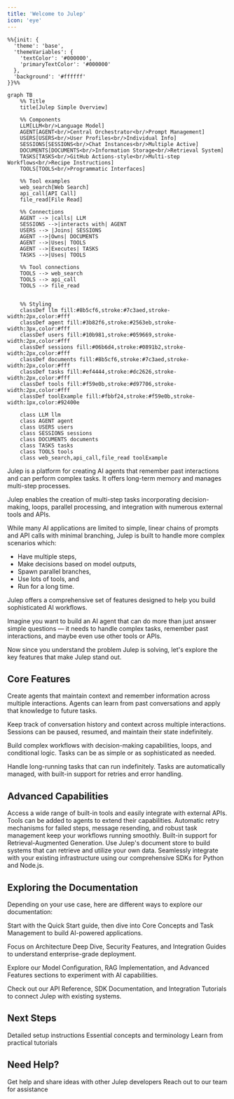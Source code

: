 ```yaml
---
title: 'Welcome to Julep'
icon: 'eye' 
---
```


```mermaid
%%{init: {
  'theme': 'base',
  'themeVariables': {
    'textColor': '#000000',
    'primaryTextColor': '#000000'
  },
  'background': '#ffffff'
}}%%

graph TB
    %% Title
    title[Julep Simple Overview]
    
    %% Components
    LLM[LLM<br/>Language Model]
    AGENT[AGENT<br/>Central Orchestrator<br/>Prompt Management]
    USERS[USERS<br/>User Profiles<br/>Individual Info]
    SESSIONS[SESSIONS<br/>Chat Instances<br/>Multiple Active]
    DOCUMENTS[DOCUMENTS<br/>Information Storage<br/>Retrieval System]
    TASKS[TASKS<br/>GitHub Actions-style<br/>Multi-step Workflows<br/>Recipe Instructions]
    TOOLS[TOOLS<br/>Programmatic Interfaces]
    
    %% Tool examples
    web_search[Web Search]
    api_call[API Call]
    file_read[File Read]
    
    %% Connections
    AGENT --> |calls| LLM
    SESSIONS -->|interacts with| AGENT
    USERS --> |Joins| SESSIONS
    AGENT -->|Owns| DOCUMENTS
    AGENT -->|Uses| TOOLS
    AGENT -->|Executes| TASKS
    TASKS -->|Uses| TOOLS

    %% Tool connections
    TOOLS --> web_search
    TOOLS --> api_call
    TOOLS --> file_read

    
    %% Styling
    classDef llm fill:#8b5cf6,stroke:#7c3aed,stroke-width:2px,color:#fff
    classDef agent fill:#3b82f6,stroke:#2563eb,stroke-width:3px,color:#fff
    classDef users fill:#10b981,stroke:#059669,stroke-width:2px,color:#fff
    classDef sessions fill:#06b6d4,stroke:#0891b2,stroke-width:2px,color:#fff
    classDef documents fill:#8b5cf6,stroke:#7c3aed,stroke-width:2px,color:#fff
    classDef tasks fill:#ef4444,stroke:#dc2626,stroke-width:2px,color:#fff
    classDef tools fill:#f59e0b,stroke:#d97706,stroke-width:2px,color:#fff
    classDef toolExample fill:#fbbf24,stroke:#f59e0b,stroke-width:1px,color:#92400e
    
    class LLM llm
    class AGENT agent
    class USERS users
    class SESSIONS sessions
    class DOCUMENTS documents
    class TASKS tasks
    class TOOLS tools
    class web_search,api_call,file_read toolExample
```

Julep is a platform for creating AI agents that remember past interactions and can perform complex tasks. It offers long-term memory and manages multi-step processes.

Julep enables the creation of multi-step tasks incorporating decision-making, loops, parallel processing, and integration with numerous external tools and APIs.

While many AI applications are limited to simple, linear chains of prompts and API calls with minimal branching, Julep is built to handle more complex scenarios which:

- Have multiple steps,
- Make decisions based on model outputs,
- Spawn parallel branches,
- Use lots of tools, and
- Run for a long time.


Julep offers a comprehensive set of features designed to help you build sophisticated AI workflows. 

<Info>
<p>Imagine you want to build an AI agent that can do more than just answer simple questions — it needs to handle complex tasks, remember past interactions, and maybe even use other tools or APIs.</p>
</Info>

Now since you understand the problem Julep is solving, let's explore the key features that make Julep stand out.

## Core Features

<CardGroup cols={2}>
  <Card title="Persistent AI Agents" icon="brain">
    <p>Create agents that maintain context and remember information across multiple interactions. Agents can learn from past conversations and apply that knowledge to future tasks.</p>
  </Card>

  <Card title="Stateful Sessions" icon="database">
    <p>Keep track of conversation history and context across multiple interactions. Sessions can be paused, resumed, and maintain their state indefinitely.</p>
  </Card>

  <Card title="Multi-Step Tasks" icon="arrows-spin">
    <p>Build complex workflows with decision-making capabilities, loops, and conditional logic. Tasks can be as simple or as sophisticated as needed.</p>
  </Card>

  <Card title="Task Management" icon="hourglass">
    <p>Handle long-running tasks that can run indefinitely. Tasks are automatically managed, with built-in support for retries and error handling.</p>
  </Card>
</CardGroup>

## Advanced Capabilities

<AccordionGroup>
  <Accordion title="Built-in Tools" icon="wrench" defaultOpen={true}>
    Access a wide range of built-in tools and easily integrate with external APIs. Tools can be added to agents to extend their capabilities.
  </Accordion>

  <Accordion title="Self-Healing" icon="bandage" defaultOpen={true}>
    Automatic retry mechanisms for failed steps, message resending, and robust task management keep your workflows running smoothly.
  </Accordion>

  <Accordion title="RAG Support" icon="database" defaultOpen={true}>
    Built-in support for Retrieval-Augmented Generation. Use Julep's document store to build systems that can retrieve and utilize your own data.
  </Accordion>

  <Accordion title="Easy Integration" icon="plug" defaultOpen={true}>
    Seamlessly integrate with your existing infrastructure using our comprehensive SDKs for Python and Node.js.
  </Accordion>
</AccordionGroup>

## Exploring the Documentation

Depending on your use case, here are different ways to explore our documentation:

<CardGroup cols={2}>
  <Card title="For AI Developers" icon="code" href="/introduction/quickstart">
    <p>Start with the Quick Start guide, then dive into Core Concepts and Task Management to build AI-powered applications.</p>
  </Card>

  <Card title="For Enterprise Solutions" icon="building" href="/advanced/architecture-deep-dive">
    <p>Focus on Architecture Deep Dive, Security Features, and Integration Guides to understand enterprise-grade deployment.</p>
  </Card>

  <Card title="For Researchers & Experimenters" icon="flask" href="/integrations/supported-models">
    <p>Explore our Model Configuration, RAG Implementation, and Advanced Features sections to experiment with AI capabilities.</p>
  </Card>

  <Card title="For System Integrators" icon="network-wired" href="/api-reference">
    <p>Check out our API Reference, SDK Documentation, and Integration Tutorials to connect Julep with existing systems.</p>
  </Card>
</CardGroup>

## Next Steps

<CardGroup cols={3}>
  <Card
    title="Installation"
    icon="download"
    href="/introduction/install"
  >
    Detailed setup instructions
  </Card>
  <Card
    title="Quick Start"
    icon="book"
    href="/introduction/quickstart"
  >
    Essential concepts and terminology
  </Card>
  <Card
    title="Tutorials"
    icon="code"
    href="/tutorials"
  >
    Learn from practical tutorials
  </Card>
</CardGroup>

## Need Help?

<CardGroup cols={2}>
  <Card
    title="Join our Community"
    icon="discord"
    href="https://discord.gg/p4c7ehs4vD"
  >
    Get help and share ideas with other Julep developers
  </Card>
  <Card
    title="Contact Support"
    icon="envelope"
    href="mailto:developers@julep.ai"
  >
    Reach out to our team for assistance
  </Card>
</CardGroup>

